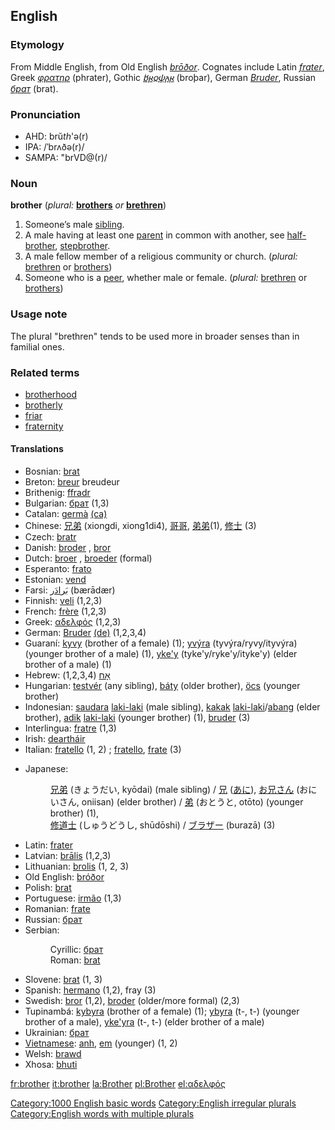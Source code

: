 ==English==

===Etymology===
From Middle English, from Old English ''[[broðor|brōðor]]''. Cognates include Latin ''[[frater]]'', Greek ''[[φρατηρ]]'' (phrater), Gothic ''[[𐌱𐍂𐍉𐌸𐌰𐍂]]'' (broþar), German ''[[Bruder]]'', Russian ''[[брат]]'' (brat).

===Pronunciation===
*AHD: brŭ''th'''ə(r)
*IPA: /ˈbrʌðə(r)/
*SAMPA: "brVD@(r)/

===Noun===
'''brother'''  (''plural:'' '''[[brothers]]''' ''or'' '''[[brethren]]''')

# Someone’s male [[sibling]].
# A male having at least one [[parent]] in common with another, see [[half-brother]], [[stepbrother]].
# A male fellow member of a religious community or church.  (''plural:'' [[brethren]] or [[brothers]])
# Someone who is a [[peer]], whether male or female.  (''plural:'' [[brethren]] or [[brothers]])

===Usage note===
<!--Usage note belongs in [[brothers]] (also?)-->
The plural "brethren" tends to be used more in broader senses than in familial ones.

===Related terms===
*[[brotherhood]]
*[[brotherly]]
*[[friar]]
*[[fraternity]]

====Translations====
{{top}}
*Bosnian: [[brat]] {{m}} {{s}}
*Breton: [[breur]] {{m}} breudeur {{p}}
*Brithenig: [[ffradr]] {{m}}
*Bulgarian: [[брат]] {{m}} (1,3)
*Catalan: [[germà]] {{m}} [[:ca:germà|(ca)]] 
*Chinese: [[兄弟]] (xiongdi, xiong1di4), [[哥哥]], [[弟弟]](1), [[修士]] (3)
*Czech: [[bratr]] {{m}}
*Danish: [[broder]] {{c}}, [[bror]] {{c}}
*Dutch: [[broer]] {{m}}, [[broeder]] {{m}} (formal)
*Esperanto: [[frato]]
*Estonian: [[vend]]
*Farsi: [[بَرادَر]] (bærādær)
*Finnish: [[veli]] {{m}} (1,2,3)
*French: [[frère]] {{m}} (1,2,3)
*Greek: [[αδελφός]] {{m}} (1,2,3)
*German: [[Bruder]] {{m}} [[:de:Bruder|(de)]] (1,2,3,4)
*Guaraní: [[kyvy]] (brother of a female) (1); [[yvýra]] (tyvýra/ryvy/ityvýra) (younger brother of a male) (1), [[yke'y]] (tyke'y/ryke'y/ityke'y) (elder brother of a male) (1)
*Hebrew: [[אָח]] {{m}} (1,2,3,4)
*Hungarian: [[testvér]] (any sibling), [[báty]] (older brother), [[öcs]] (younger brother)
*Indonesian: [[saudara]] [[laki-laki]] (male sibling), [[kakak]] [[laki-laki]]/[[abang]] (elder brother), [[adik]] [[laki-laki]] (younger brother) (1), [[bruder]] (3)
*Interlingua: [[fratre]] (1,3)
*Irish: [[deartháir]]
*Italian: [[fratello]] (1, 2) {{m}}; [[fratello]], [[frate]] {{m}} (3)
{{mid}}
*Japanese: 
*:[[兄弟]] (きょうだい, kyōdai) (male sibling) / [[兄]] ([[あに]]), [[お兄さん]] (おにいさん, oniisan) (elder brother) / [[弟]] (おとうと, otōto) (younger brother) (1),
*:[[修道士]] (しゅうどうし, shūdōshi) / [[ブラザー]] (burazā) (3)
*Latin: [[frater]] {{m}}
*Latvian: [[brālis]] {{m}} (1,2,3)
*Lithuanian: [[brolis]] {{m}} (1, 2, 3)
*Old English: [[bróðor]] {{m}}
*Polish: [[brat]] {{m}}
*Portuguese: [[irmão]] {{m}} (1,3)
*Romanian: [[frate]] {{m}}
*Russian: [[брат]] {{m}}
*Serbian:
*:Cyrillic: [[брат]] {{m}} {{s}}
*:Roman: [[brat]] {{m}} {{s}}
*Slovene: [[brat]] {{m}} (1, 3)
*Spanish: [[hermano]] {{m}} (1,2), fray (3)
*Swedish: [[bror]] (1,2), [[broder]] (older/more formal) (2,3)
*Tupinambá: [[kybyra]] (brother of a female) (1); [[ybyra]] (t-, t-) (younger brother of a male), [[yke'yra]] (t-, t-) (elder brother of a male)
*Ukrainian: [[брат]] {{m}}
*[[w:Vietnamese language|Vietnamese]]: [[anh]], [[em]] (younger) (1, 2)
*Welsh: [[brawd]] {{m}}
*Xhosa: [[bhuti]]
{{bottom}}

[[Category:1000 English basic words]]
[[Category:English irregular plurals]]
[[Category:English words with multiple plurals]]

[[fr:brother]]
[[it:brother]]
[[la:Brother]]
[[pl:Brother]]
[[el:αδελφός]]